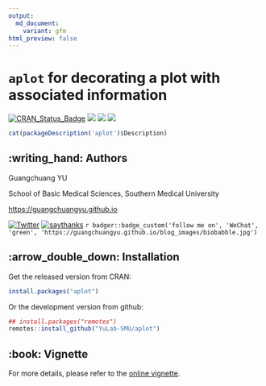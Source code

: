 ```yaml
---
output:
  md_document:
    variant: gfm
html_preview: false
---
```


<!-- README.md is generated from README.Rmd. Please edit that file -->


# `aplot` for decorating a plot with associated information



[![CRAN_Status_Badge](http://www.r-pkg.org/badges/version/aplot?color=green)](https://cran.r-project.org/package=aplot)
![](http://cranlogs.r-pkg.org/badges/grand-total/aplot?color=green)
![](http://cranlogs.r-pkg.org/badges/aplot?color=green)
![](http://cranlogs.r-pkg.org/badges/last-week/aplot?color=green)


```r
cat(packageDescription('aplot')$Description)
```


## :writing_hand: Authors

Guangchuang YU

School of Basic Medical Sciences, Southern Medical University

<https://guangchuangyu.github.io>

[![Twitter](https://img.shields.io/twitter/url/http/shields.io.svg?style=social&logo=twitter)](https://twitter.com/intent/tweet?hashtags=ggtree&url=http://onlinelibrary.wiley.com/doi/10.1111/2041-210X.12628/abstract&screen_name=guangchuangyu)
[![saythanks](https://img.shields.io/badge/say-thanks-ff69b4.svg)](https://saythanks.io/to/GuangchuangYu)
`r badger::badge_custom('follow me on', 'WeChat', 'green', 'https://guangchuangyu.github.io/blog_images/biobabble.jpg')`



## :arrow_double_down: Installation

Get the released version from CRAN:

```r
install.packages("aplot")
```

Or the development version from github:

```r
## install.packages("remotes")
remotes::install_github("YuLab-SMU/aplot")
```


## :book: Vignette

For more details, please refer to the [online vignette](https://guangchuangyu.github.io/pkgdocs/aplot.html).
